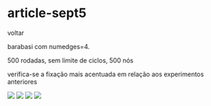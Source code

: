 
# article-sept5

<Link href='/'>voltar</Link>

barabasi com numedges=4. 

500 rodadas, sem limite de ciclos, 500 nós

verifica-se a fixação mais acentuada em relação aos experimentos anteriores

<Tabs>
    <Tab eventKey='1' title='figura 2a'>
        <img src="https://hungria.imd.ufrn.br/~gfaraujo/article-sept-5/lineplot-ex1.png"/>
    </Tab>
    <Tab eventKey='2' title='figura 2b'>
        <img src="https://hungria.imd.ufrn.br/~gfaraujo/article-sept-5/lineplot-ex2.png"/>
    </Tab>
    <Tab eventKey='3' title='figura 4a'>
        <img src="https://hungria.imd.ufrn.br/~gfaraujo/article-sept-5/lineplot-wawb2.png"/>
    </Tab>
    <Tab eventKey='4' title='figura 4b'>
        <img src="https://hungria.imd.ufrn.br/~gfaraujo/article-sept-5/lineplot-4b.png"/>
    </Tab>
</Tabs>